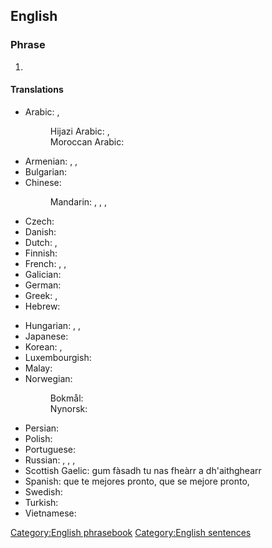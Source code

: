 ==English==

===Phrase===
{{en-phrase}}

# {{n-g|Expressing hope that the listener will soon recover from illness.}}

====Translations====
{{trans-top|expressing hope that someone recovers soon}}
* Arabic: {{t|ar|أَتَمَنَّى  لَكَ الشِّفَاءَ الْكَامِل}} {{qualifier|to a man}}, {{t|ar|أَتَمَنَّى  لَكِ الشِّفَاءَ الْكَامِل}} {{qualifier|to a woman}}
*: Hijazi Arabic: {{t|acw|سلمات|tr=salamāt|sc=Arab}}, {{t|acw|الله يسلمك|m|tr=allāh yisallimak|sc=Arab}} {{qualifier|as a reply}}
*: Moroccan Arabic: {{t|ary|الله يشافيك|tr=allāh yšāfīk}}
* Armenian: {{t+|hy|առողջություն|sc=Armn}}, {{t|hy|շուտափույթ ապաքինում|sc=Armn}}, {{t|hy|շուտ լավացի|sc=Armn}} {{qualifier|colloquial}}
* Bulgarian: {{t|bg|оздравявай бързо}}
* Chinese:
*: Mandarin: {{t|cmn|[[希望]][[你]][[能]][[早點]][[好]]|sc=Hani}}, {{t|cmn|[[希望]][[你]][[能]][[早点]][[好]]|tr=xīwàng nǐ néng zǎodiǎn hǎo|sc=Hani}}, {{t|cmn|[[祝]][[你]][[早日]][[康復]]|sc=Hani}}, {{t|cmn|[[祝]][[你]][[早日]][[康复]]|tr=zhù nǐ zǎorì kāngfù|sc=Hani}}
* Czech: {{t+|cs|brzké uzdravení}}
* Danish: {{t|da|god bedring}}
* Dutch: {{t|nl|word snel beter}}, {{t|nl|veel beterschap}}
* Finnish: {{t|fi|parane pian}}
* French: {{t|fr|bon rétablissement}}, {{t|fr|prompt rétablissement}}, {{t|fr|remets-toi vite}}
* Galician: {{t|gl|mellórate}}
* German: {{t+|de|gute Besserung}}
* Greek: {{t+|el|περαστικά}}, {{t+|el|σιδερένιος}}
* Hebrew: {{t|he|החלמה מהירה|m|f|tr=hakhlama mehirah|sc=Hebr}}
{{trans-mid}}
* Hungarian: {{t|hu|jobbulást}}, {{t|hu|jobbulást kívánok}}, {{t|hu|mielőbbi jobbulást kívánok}}
* Japanese: {{t+|ja|お大事に|tr=odaiji ni}} {{t|ja|早く良くなりますように|tr=hayaku yoku narimasu yōni}}
* Korean: {{t|ko|얼른 나으세요}}, {{t|ko|빠른 완쾌를 바랍니다}} {{qualifier|I hope you get well soon}}
* Luxembourgish: {{t|lb|gutt Besserung}}
* Malay: {{t|ms|semoga cepat sembuh}}
* Norwegian:
*: Bokmål: {{t+|nb|god bedring}}
*: Nynorsk: {{t|nn|god betring}}
* Persian: {{t|fa|ان شاء الله زودتر خوب شوید|sc=fa-Arab}}
* Polish: {{t|pl|szybkiego powrotu do zdrowia}}
* Portuguese: {{t+|pt|melhoras}}
* Russian: {{t|ru|скоре́йшего выздоровле́ния}}, {{t|ru|поправля́йтесь скоре́е}}, {{t|ru|выздора́вливайте}}, {{t|ru|поправля́йтесь}}
* Scottish Gaelic: gum fàsadh tu nas fheàrr a dh'aithghearr
* Spanish: que te mejores pronto, que se mejore pronto, {{t+|es|mejórate}}
* Swedish: {{t+|sv|krya på dig}}
* Turkish: {{t|tr|geçmiş olsun}}
* Vietnamese: {{t-needed|vi}}
{{trans-bottom}}
[[Category:English phrasebook]]
[[Category:English sentences]]